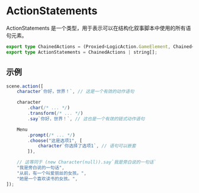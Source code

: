 # ActionStatements

ActionStatements 是一个类型，用于表示可以在结构化叙事脚本中使用的所有语句元素。

```typescript
export type ChainedActions = (Proxied<LogicAction.GameElement, Chained<LogicAction.Actions>> | LogicAction.Actions)[];
export type ActionStatements = ChainedActions | string[];
```

## 示例

```typescript
scene.action([
    character`你好，世界！`, // 这是一个有效的动作语句

    character
        .char(/* ... */)
        .transform(/* ... */)
        .say`你好，世界！`, // 这也是一个有效的链式动作语句

    Menu
        .prompt(/* ... */)
        .choose("这是选项1", [
            character`你选择了选项1`, // 语句可以嵌套
        ]),

    // 这等同于 (new Character(null)).say`我是旁白说的一句话`
    "我是旁白说的一句话",
    "从前，有一个叫爱丽丝的女孩。",
    "她是一个喜欢读书的女孩。",
]);